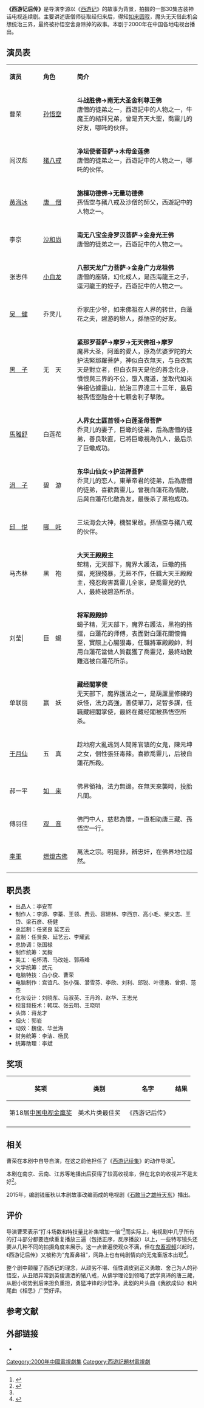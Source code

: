 {{电视节目信息框
| 颜色 = #FFCC00 
| 名稱 = 西游记后传
| 原名 = 
| 别名 = 
| 圖片 = XiYouJi HouZhuan.jpg
| 圖說 = 电视剧海报
| 分類 = 古装、神话
| 原創者 =
| 編劇 = [[钱雁秋|钱雁秋]]
| 導演 = 李  源
| 演出 = 曹　荣<br />闾汉彪<br />[[黄海冰|黄海冰]]<br />[[黑子_(演员)|黑　子]]
| 配音 = 
| 旁白 = 
| 主題曲 = 《我欲成仙》演唱：[[刘欢|刘欢]]
| 片尾曲 =《相思》演唱：[[毛阿敏|毛阿敏]] 
| 插曲 = 
| 作曲 = 
| 國家 = {{CHN}}
| 語言 = [[汉语普通话|汉语普通话]]
| 季數 = 
| 集數 = 30集
| 每集列表 = 
| 製片人 = 李源、李蓁、王领
| 執行製片 = 
| 制作公司 =陕西省电视节目交流中心<br />[[陕西电视台|陕西电视台]]汉唐电视剧工作室<br />陕西金浪潮文化发展有限公司
| 拍攝地 = {{CHN}}[[陕西|陕西]][[宝鸡|宝鸡]]钓鱼台影视拍摄基地
| 攝像 = [[叶志伟|叶志伟]]、[[沈燕林|沈燕林]]、[[陈卓能|陈卓能]]
| 每集長 =  45分钟
| 頻道 =
| 首播國家 = {{PRC}}
| 電視網 = 
| 首播國家1 = 
| 電視網1 = 
| 視頻制式 =
| 音頻制式 = 
| 首播地區 = {{CHN}}
| 開始 = [[2000年|2000年]]2月15日
| 結束 = 3月2日
| 開始1 = 
| 結束1 = 
| 先於 = 
| 後於 = 
| 相關劇集 = 2015年 《[[石敢当之雄峙天东|石敢当之雄峙天东]]》
| 官方網站 = 
}}
'''《西游记后传》'''是导演李源以《[[西游记|西游记]]》的故事为背景，拍摄的一部30集古装神话电视连续剧。主要讲述唐僧师徒取经归来后，得知[[如来|如来]][[圆寂|圆寂]]，魔头无天借此机会想统治三界，最终被孙悟空舍身除掉的故事。本剧于2000年在中国各地电视台播出。

== 演员表 ==
{|class="wikitable " width="60%"
|- style="background:cornflowerblue; color:white" align=center
|style="width:15%"|'''演员'''||style="width:15%"|'''角色'''||style="width:55%"|'''简介'''
|-
| 曹荣 || [[孙悟空|孙悟空]] || '''斗战胜佛→南无大圣舍利尊王佛'''<br>唐僧的徒弟之一，西遊記中的人物之一，牛魔王的結拜兄弟，曾是齐天大聖，喬靈儿的好友，哪吒的伙伴。
|-
| 闾汉彪 || [[猪八戒|猪八戒]] || '''净坛使者菩萨→木母金莲佛'''<br>唐僧的徒弟之一，西遊記中的人物之一，哪吒的伙伴。
|-
|[[黄海冰|黄海冰]] || [[唐三藏|唐　僧]] || '''旃檀功德佛→无量功德佛'''<br>孫悟空与豬八戒及沙僧的師父，西遊記中的人物之一。
|-
| 李京 || [[沙和尚|沙和尚]] || '''南无八宝金身罗汉菩萨→金身光王佛'''<br>唐僧的徒弟之一，西遊記中的人物之一。
|-
| 张志伟 || [[白龙马|小白龙]] || '''八部天龙广力菩萨→金身广力龙祖佛'''<br>唐僧的座騎，幻化成人，是西海龍王之子，逕河龍王的姪子，西遊記中的人物之一。
|-
|[[吴健|吴　健]] || 乔灵儿 || 乔家庄少爷，如来佛祖在人界的转世，白蓮花之夫，碧游的戀人，孫悟空的好友。
|-
|[[黑子_(演员)|黑　子]] || 无　天 || '''紧那罗菩萨→摩罗→无天佛祖→摩罗'''<br>魔界大圣，阿羞的愛人，原為优婆罗陀的大护法緊那羅菩萨，神似白衣無天，与白衣無天是對立者，但白衣無天是他的善念化身，憤恨與三界的不公，墮入魔道，並取代如來佛祖佔據靈山，統治三界達三十三年，最后被孫悟空融合十七顆舍利子擊敗。
|-
|[[馬雅舒|馬雅舒]] || 白莲花 || '''人界女土匪首领→白莲圣母菩萨'''<br>乔灵儿的妻子，巨蠍的徒弟，后為唐僧的徒弟，善良耿直，已將巨蠍視為仇人，最后杀了巨蠍成功。
|-
|[[涓子|涓　子]] || 碧　游 || '''东华山仙女→护法禅菩萨'''<br>乔灵儿的恋人，東華帝君的徒弟，后為唐僧的徒弟，喜歡喬靈儿，曾視白蓮花為情敵，后與白蓮花化敵為友，最後杀了黑袍成功。
|-
|[[邱悦|邱　悦]] || [[哪吒|哪　吒]] || 三坛海会大神，機智果敢。孫悟空与豬八戒的伙伴。
|-
| 马杰林 || 黑　袍 || '''大天王殿殿主'''<br>蛇精，无天部下，魔界大護法，巨蠍的搭擋，兇狠殘暴，无恶不作，任職大天王殿殿主，殘忍殺害喬靈儿全家，是喬靈兒的仇人，最終被碧游所杀。
|-
| 刘莹| || 巨　蝎 || '''将军殿殿帥'''<br>蝎子精，无天部下，魔界右護法，黑袍的搭擋，白蓮花的师傅，表面對白蓮花關懷備至，實際上心腸狠毒，任職將軍殿殿帥，利用白蓮花當做人質截獲了喬靈兒，最終劫數難逃被白蓮花所杀。
|-
| 单联丽 || 赢　妖 || '''藏经閣掌使'''<br>无天部下，魔界護法之一，是葫蘆里修練的妖怪，法力高強，善使單刀，足智多謀，任職藏經閣掌使，最終在藏经閣被孫悟空所杀。
|-
| [[于月仙|于月仙]] || 五　真 || 趁地府大亂逃到人間陈官镇的女鬼，陳元坤之女，個性張狂毒辣。喜歡喬靈儿，后被白蓮花所殺。
|-
| 郝一平 || [[如来佛祖|如　来]] || 佛界領袖，法力無邊。在無天來襲時，投胎凡間。
|-
| 傅羽佳 || [[觀世音菩薩|观　音]] || 佛門中人，慈悲為懷，一直相助唐三藏、孫悟空一行。
|-
| [[李軍|李軍]] || [[燃燈古佛|燃燈古佛]] || 萬法之宗。明是非，辨忠奸，在佛界地位超然。
|}

== 职员表 ==
* 出品人：李安军
* 制作人：李源、李蓁、王领、费云、容建林、李西京、高小毛、柴文志、王岱、梁石彦、杨健
* 总监制：任贤良 延艺云
* 监制：任贤良、延艺云、李耀武
* 总协调：张国禄
* 制作统筹：吴毅
* 美工：毛怀清、马改娃、郭燕峰
* 文学统筹：武元
* 电脑特技：白小俊、曹荣
* 电脑制作：宫谊凡、张小强、潜雪芬、李欣、刘利、邱锐、叶德勇、曾炯、范杰
* 化妆设计：刘晓东、马淑英、王丹玲、赵华、王志光
* 视音频技术：韩琛、张云明、王晓明
* 头饰：蒋龙才
* 烟火：郭岩
* 动效：魏俊、华兰海
* 财务统筹：李洁、杨民
* 统筹助理：李斌

== 奖项 ==
{| class="wikitable" style="font-size: 100%;"
|-
! 奖项!! 类别!! 名字!! 结果
|-
|第18届[[中国电视金鹰奖|中国电视金鹰奖]] || 美术片类最佳奖 || 《西游记后传》 || {{won}}
|-
|}

== 相关 ==
曹荣在本剧中自导自演，在这之前他担任了《[[西游记续集|西游记续集]]》的动作导演<ref name="general">{{cite news|url=http://www.eladies.com.cn/amusement/news/amusenews/2000-02-21/19971.shtml|title=曹荣自导自演《西游记后传》|date=2002-02-21|publisher=新浪|accessdate=2015-02-22|deadurl=yes|archiveurl=https://web.archive.org/web/20090914154319/http://www.eladies.com.cn/amusement/news/amusenews/2000-02-21/19971.shtml|archivedate=2009-09-14|df=}}</ref>。

本剧在南京、云南、江苏等地播出后获得了较高收视率，但在北京的收视并不是太好<ref>{{cite news|url=http://ent.sina.com.cn/v/2001-07-28/51676.html|title=新版“美猴王”曹荣接受专访谈《西游记后传》|date=2001-07-28|publisher=新浪|accessdate=2015-02-22|archive-date=2020-10-21|archive-url=https://web.archive.org/web/20201021072423/http://ent.sina.com.cn/v/2001-07-28/51676.html|dead-url=no}}</ref>。

2015年，编剧钱雁秋以本剧故事改编而成的电视剧《[[石敢当之雄峙天东|石敢当之雄峙天东]]》播出。

== 评价 ==
导演曹荣表示“打斗场数和特技量比补集增加一倍”<ref name="general"/>而实际上，电视剧中几乎所有的打斗部分都要连续重复播放三遍（包括正序，反序播放）以上，一些特写镜头还要从几种不同的拍摄角度来展示。这一点普遍使观众不满，但在[[音MAD|鬼畜视频]]兴起时，《西游记后传》又被称为“鬼畜鼻祖”，网路上也有纯剧情向的无鬼畜版本出现<ref>{{Cite web|url=http://www.acfun.cn/v/ac3001464|title=《西游记后传》无鬼畜版 纯剧情向 合集 - AcFun弹幕视频网 - 认真你就输啦 (?ω?)ノ- ( ゜- ゜)つロ|accessdate=2017-08-04|work=www.acfun.cn|language=zh|archive-url=https://web.archive.org/web/20170805014915/http://www.acfun.cn/v/ac3001464|archive-date=2017-08-05|dead-url=yes}}</ref>。

整个剧中颠覆了西游记的理念，从顽劣不堪、任性调皮到正义勇敢、舍己为人的孙悟空，从丑陋异常到英俊潇洒的猪八戒，从佛学理论到领略了武学真谛的唐三藏，从胆小弱势到后来担负重担，勇猛冲锋的沙悟净。此剧的片头曲《我欲成仙》和片尾曲《相思》广受好评。

== 参考文献 ==
{{reflist}}

== 外部链接 ==
* {{douban}}

{{2000年中國大陸古裝/民初電視劇}}
{{西游记}}

{{DEFAULTSORT:Xi西}}
[[Category:2000年中國電視劇集|Category:2000年中國電視劇集]]
[[Category:西遊記題材電視劇|Category:西遊記題材電視劇]]